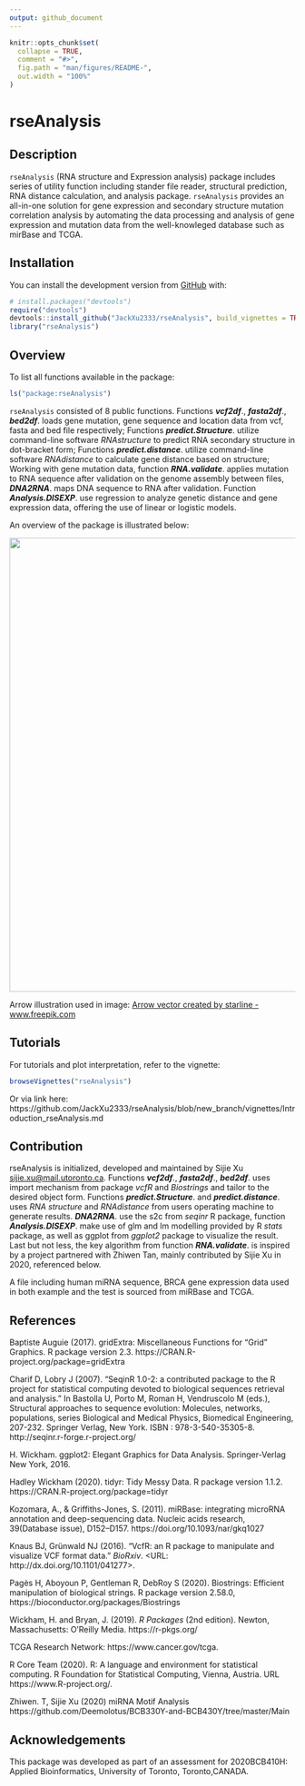 ```yaml
---
output: github_document
---
```


<!-- README.md is generated from README.Rmd. Please edit that file -->

```r
knitr::opts_chunk$set(
  collapse = TRUE,
  comment = "#>",
  fig.path = "man/figures/README-",
  out.width = "100%"
)
```

# rseAnalysis

<!-- badges: start -->
<!-- badges: end -->

## Description

`rseAnalysis` (RNA structure and Expression analysis) package includes series of utility function including stander file reader, structural prediction, RNA distance calculation, and analysis package. `rseAnalysis` provides an all-in-one solution for gene expression and secondary structure mutation correlation analysis by automating the data processing and analysis of gene expression and mutation data from the well-knowleged database such as mirBase and TCGA. 

## Installation

You can install the development version from [GitHub](https://github.com/) with:

``` r
# install.packages("devtools")
require("devtools")
devtools::install_github("JackXu2333/rseAnalysis", build_vignettes = TRUE)
library("rseAnalysis")
```

## Overview

To list all functions available in the package: 

``` r
ls("package:rseAnalysis")
```

`rseAnalysis` consisted of 8 public functions. Functions __*vcf2df*__., __*fasta2df*__., __*bed2df*__. loads gene mutation, gene sequence and location data from vcf, fasta and bed file respectively; Functions __*predict.Structure*__. utilize command-line software *RNAstructure* to predict RNA secondary structure in dot-bracket form; Functions __*predict.distance*__. utilize command-line software *RNAdistance* to calculate gene distance based on structure; Working with gene mutation data, function __*RNA.validate*__. applies mutation to RNA sequence after validation on the genome assembly between files, __*DNA2RNA*__. maps DNA sequence to RNA after validation. Function __*Analysis.DISEXP*__. use regression to analyze genetic distance and gene expression data, offering the use of linear or logistic models.

An overview of the package is illustrated below:

<img src="inst/description.png" width="800"/> 

Arrow illustration used in image: <a href='https://www.freepik.com/vectors/arrow'>Arrow vector created by starline - www.freepik.com</a>

## Tutorials  
  
For tutorials and plot interpretation, refer to the vignette:

``` r
browseVignettes("rseAnalysis")
```
Or via link here: https://github.com/JackXu2333/rseAnalysis/blob/new_branch/vignettes/Introduction_rseAnalysis.md

## Contribution

rseAnalysis is initialized, developed and maintained by Sijie Xu <sijie.xu@mail.utoronto.ca>. Functions __*vcf2df*__., __*fasta2df*__., __*bed2df*__. uses import mechanism from package *vcfR* and *Biostrings* and tailor to the desired object form. Functions __*predict.Structure*__. and __*predict.distance*__. uses *RNA structure* and *RNAdistance* from users operating machine to generate results. __*DNA2RNA*__. use the s2c from *seqinr* R package, function __*Analysis.DISEXP*__. make use of glm and lm modelling provided by R *stats* package, as well as ggplot from *ggplot2* package to visualize the result. Last but not less, the key algorithm from function __*RNA.validate*__. is inspired by a project partnered with Zhiwen Tan, mainly contributed by Sijie Xu in 2020, referenced below. 

A file including human miRNA sequence, BRCA gene expression data used in both example and the test is sourced from miRBase and TCGA. 

## References

Baptiste Auguie (2017). gridExtra: Miscellaneous Functions for "Grid" Graphics. R package version 2.3.
https://CRAN.R-project.org/package=gridExtra
  
Charif D, Lobry J (2007). “SeqinR 1.0-2: a contributed package to the R project for statistical
computing devoted to biological sequences retrieval and analysis.” In Bastolla U, Porto M, Roman H,
Vendruscolo M (eds.), Structural approaches to sequence evolution: Molecules, networks, populations,
series Biological and Medical Physics, Biomedical Engineering, 207-232.
Springer Verlag, New York. ISBN : 978-3-540-35305-8. http://seqinr.r-forge.r-project.org/

H. Wickham. ggplot2: Elegant Graphics for Data Analysis. Springer-Verlag New York, 2016.

Hadley Wickham (2020). tidyr: Tidy Messy Data. R package version 1.1.2. https://CRAN.R-project.org/package=tidyr

Kozomara, A., & Griffiths-Jones, S. (2011). miRBase: integrating microRNA annotation and deep-sequencing data. Nucleic acids research, 39(Database issue), D152–D157. https://doi.org/10.1093/nar/gkq1027

Knaus BJ, Grünwald NJ (2016). “VcfR: an R package to manipulate and visualize VCF format data.” _BioRxiv_. <URL:
http://dx.doi.org/10.1101/041277>.

Pagès H, Aboyoun P, Gentleman R, DebRoy S (2020). Biostrings: Efficient manipulation of biological strings.
R package version 2.58.0, https://bioconductor.org/packages/Biostrings 
  
Wickham, H. and Bryan, J. (2019). *R Packages* (2nd edition). Newton, Massachusetts: O'Reilly Media. https://r-pkgs.org/  

TCGA Research Network: https://www.cancer.gov/tcga.

R Core Team (2020). R: A language and environment for statistical computing. R Foundation for Statistical Computing, Vienna,
Austria. URL https://www.R-project.org/.

Zhiwen. T, Sijie Xu (2020) miRNA Motif Analysis https://github.com/Deemolotus/BCB330Y-and-BCB430Y/tree/master/Main
  
## Acknowledgements

This package was developed as part of an assessment for 2020BCB410H: Applied Bioinformatics, University of Toronto, Toronto,CANADA.

